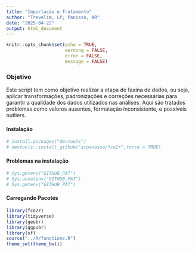 ```yaml
---
title: "Importação e Tratamento"
author: "Trevelim, LP; Panosso, AR"
date: "2025-04-22"
output: html_document
---
```


```r
knitr::opts_chunk$set(echo = TRUE,
                      warning = FALSE,
                      error = FALSE,
                      message = FALSE)
```

### Objetivo

Este script tem como objetivo realizar a etapa de faxina de dados, ou seja, aplicar transformações, padronizações e correções necessárias para garantir a qualidade dos dados utilizados nas análises. Aqui são tratados problemas como valores ausentes, formatação inconsistente, e possíveis outliers.

#### Instalação 

```r
# install.packages("devtools")
# devtools::install_github("arpanosso/fco2r",force = TRUE)
```

#### Problemas na instalação
```r
# Sys.getenv("GITHUB_PAT")
# Sys.unsetenv("GITHUB_PAT")
# Sys.getenv("GITHUB_PAT")
```

#### Carregando Pacotes
```r
library(fco2r)
library(tidyverse)
library(geobr)
library(ggpubr)
library(sf)
source("../R/functions.R")
theme_set(theme_bw())
```

